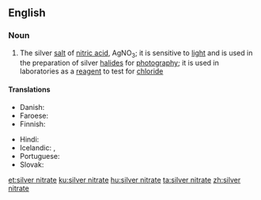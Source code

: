 ==English==

===Noun===
{{wikipedia}}
{{en-noun|head=[[silver]] [[nitrate]]|-}}

# {{lb|en|inorganic compound}} The silver [[salt]] of [[nitric acid]], AgNO<sub>3</sub>; it is sensitive to [[light]] and is used in the preparation of silver [[halide]]s for [[photography]]; it is used in laboratories as a [[reagent]] to test for [[chloride]]

====Translations====
{{trans-top|silver salt of nitric acid, AgNO<sub>3</sub>}}
* Danish: {{t|da|sølvnitrat|n}}
* Faroese: {{t|fo|silvurnitrat|n}}
* Finnish: {{t|fi|hopeanitraatti}}
{{trans-mid}}
* Hindi: {{t|hi|चाँदी भूयातती|tr=chaandee bhooyaatatee|sc=Deva}}
* Icelandic: {{t|is|vítissteinn|m}}, {{t|is|silfurnítrat|n}}
* Portuguese: {{t|pt|nitrato de prata}}
* Slovak: {{t|sk|dusičnan strieborný|m}}
{{trans-bottom}}

[[et:silver nitrate]]
[[ku:silver nitrate]]
[[hu:silver nitrate]]
[[ta:silver nitrate]]
[[zh:silver nitrate]]